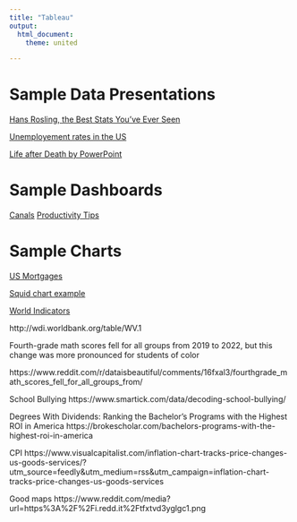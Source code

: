 ```yaml
--- 
title: "Tableau"
output: 
  html_document:
    theme: united

---
```


# Sample Data Presentations

[Hans Rosling, the Best Stats You've Ever Seen](https://www.youtube.com/watch?v=hVimVzgtD6w)

[Unemployement rates in the US](https://www.reddit.com/media?url=https%3A%2F%2Fi.redd.it%2Fkwk9n01qp2ob1.png)

[Life after Death by PowerPoint](https://www.youtube.com/watch?v=KbSPPFYxx3o)

# Sample Dashboards

[Canals](https://dsl.richmond.edu/panorama/canals/#canal=22&year=1849&loc=8/0.464/17.040)
[Productivity Tips](https://app.powerbi.com/discover/gallery/0579b437-67ba-4acf-b2c8-4bebc64b9899)


# Sample Charts

[US Mortgages](https://www.visualcapitalist.com/us-mortgage-rate-vs-existing-home-sales-chart/)

[Squid chart example](https://www.census.gov/content/dam/Census/library/visualizations/2022/comm/population-age-sex-china-india-us.jpg)

[World Indicators](https://www.reddit.com/r/dataisbeautiful/comments/xpa3mt/oc_largest_countries_in_the_world_by_area_size/)

http://wdi.worldbank.org/table/WV.1


Fourth-grade math scores fell for all groups from 2019 to 2022, but this change was more pronounced for students of color

https://www.reddit.com/r/dataisbeautiful/comments/16fxal3/fourthgrade_math_scores_fell_for_all_groups_from/


School Bullying
https://www.smartick.com/data/decoding-school-bullying/

Degrees With Dividends: Ranking the Bachelor’s Programs with the Highest ROI in America
https://brokescholar.com/bachelors-programs-with-the-highest-roi-in-america

CPI
https://www.visualcapitalist.com/inflation-chart-tracks-price-changes-us-goods-services/?utm_source=feedly&utm_medium=rss&utm_campaign=inflation-chart-tracks-price-changes-us-goods-services

Good maps
https://www.reddit.com/media?url=https%3A%2F%2Fi.redd.it%2Ftfxtvd3yglgc1.png